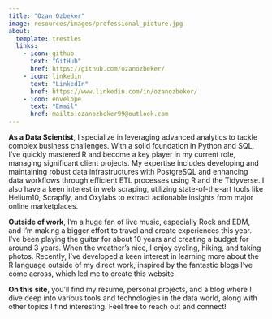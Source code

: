 ```yaml
---
title: "Ozan Ozbeker"
image: resources/images/professional_picture.jpg
about:
  template: trestles
  links: 
    - icon: github
      text: "GitHub"
      href: https://github.com/ozanozbeker/
    - icon: linkedin
      text: "LinkedIn"
      href: https://www.linkedin.com/in/ozanozbeker/
    - icon: envelope
      text: "Email"
      href: mailto:ozanozbeker99@outlook.com
---
```


**As a Data Scientist**, I specialize in leveraging advanced analytics to tackle complex business challenges. With a solid foundation in Python and SQL, I've quickly mastered R and become a key player in my current role, managing significant client projects. My expertise includes developing and maintaining robust data infrastructures with PostgreSQL and enhancing data workflows through efficient ETL processes using R and the Tidyverse. I also have a keen interest in web scraping, utilizing state-of-the-art tools like Helium10, Scrapfly, and Oxylabs to extract actionable insights from major online marketplaces.

**Outside of work**, I'm a huge fan of live music, especially Rock and EDM, and I'm making a bigger effort to travel and create experiences this year. I've been playing the guitar for about 10 years and creating a budget for around 3 years. When the weather's nice, I enjoy cycling, hiking, and taking photos. Recently, I've developed a keen interest in learning more about the R language outside of my direct work, inspired by the fantastic blogs I've come across, which led me to create this website.

**On this site**, you'll find my resume, personal projects, and a blog where I dive deep into various tools and technologies in the data world, along with other topics I find interesting. Feel free to reach out and connect!
